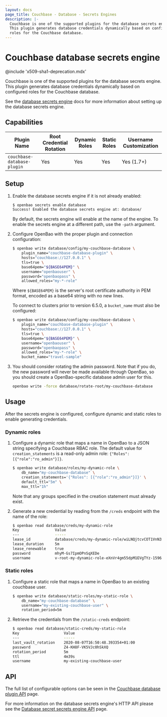 ```yaml
---
layout: docs
page_title: Couchbase - Database - Secrets Engines
description: |-
  Couchbase is one of the supported plugins for the database secrets engine.
  This plugin generates database credentials dynamically based on configured
  roles for the Couchbase database.
---
```


# Couchbase database secrets engine

@include 'x509-sha1-deprecation.mdx'

Couchbase is one of the supported plugins for the database secrets engine. This
plugin generates database credentials dynamically based on configured roles for
the Couchbase database.

See the [database secrets engine](/vault/docs/secrets/databases) docs for
more information about setting up the database secrets engine.

## Capabilities

| Plugin Name                 | Root Credential Rotation | Dynamic Roles | Static Roles | Username Customization |
| --------------------------- | ------------------------ | ------------- | ------------ | ---------------------- |
| `couchbase-database-plugin` | Yes                      | Yes           | Yes          | Yes (1.7+)             |

## Setup

1.  Enable the database secrets engine if it is not already enabled:

    ```bash
    $ openbao secrets enable database
    Success! Enabled the database secrets engine at: database/
    ```

    By default, the secrets engine will enable at the name of the engine. To
    enable the secrets engine at a different path, use the `-path` argument.

1.  Configure OpenBao with the proper plugin and connection configuration:

    ```bash
    $ openbao write database/config/my-couchbase-database \
        plugin_name="couchbase-database-plugin" \
        hosts="couchbase://127.0.0.1" \
        tls=true \
        base64pem="${BASE64PEM}" \
        username="openbaouser" \
        password="openbaopass" \
        allowed_roles="my-*-role"
    ```

    Where `${BASE64PEM}` is the server's root certificate authority in PEM
    format, encoded as a base64 string with no new lines.

    To connect to clusters prior to version 6.5.0, a `bucket_name` must also
    be configured:

    ```bash
    $ openbao write database/config/my-couchbase-database \
        plugin_name="couchbase-database-plugin" \
        hosts="couchbase://127.0.0.1" \
        tls=true \
        base64pem="${BASE64PEM}" \
        username="openbaouser" \
        password="openbaopass" \
        allowed_roles="my-*-role" \
        bucket_name="travel-sample"
    ```

1.  You should consider rotating the admin password. Note that if you do, the
    new password will never be made available through OpenBao, so you should
    create a OpenBao-specific database admin user for this.

    ```bash
    openbao write -force database/rotate-root/my-couchbase-database
    ```

## Usage

After the secrets engine is configured, configure dynamic and static roles
to enable generating credentials.

### Dynamic roles

1.  Configure a dynamic role that maps a name in OpenBao to a JSON string
    specifying a Couchbase RBAC role. The default value for
    `creation_statements` is a read-only admin role:
    `{"Roles": [{"role":"ro_admin"}]}`.

    ```bash
    $ openbao write database/roles/my-dynamic-role \
        db_name="my-couchbase-database" \
        creation_statements='{"Roles": [{"role":"ro_admin"}]}' \
        default_ttl="5m" \
        max_ttl="1h"
    ```

    Note that any groups specified in the creation statement must already exist.

1.  Generate a new credential by reading from the `/creds` endpoint with the name
    of the role:

    ```bash
    $ openbao read database/creds/my-dynamic-role
    Key                Value
    ---                -----
    lease_id           database/creds/my-dynamic-role/wiLNQjtcvCOT1VnN3qnUJnBz
    lease_duration     5m
    lease_renewable    true
    password           mhyM-Gs7IpmOPnSqXEDe
    username           v-root-my-dynamic-role-eXnVr4gm55dpM1EVgTYz-1596815027
    ```

### Static roles

1.  Configure a static role that maps a name in OpenBao to an existing couchbase
    user.

    ```bash
    $ openbao write database/static-roles/my-static-role \
        db_name="my-couchbase-database" \
        username="my-existing-couchbase-user" \
        rotation_period=5m
    ```

1.  Retrieve the credentials from the `/static-creds` endpoint:

    ```bash
    $ openbao read database/static-creds/my-static-role
    Key                    Value
    ---                    -----
    last_vault_rotation    2020-08-07T16:50:48.393354+01:00
    password               Z4-KH8F-VK5VJc0hSkXQ
    rotation_period        5m
    ttl                    4m39s
    username               my-existing-couchbase-user
    ```

## API

The full list of configurable options can be seen in the [Couchbase database plugin API](/vault/api-docs/secret/databases/couchbase) page.

For more information on the database secrets engine's HTTP API please see the [Database secret secrets engine API](/vault/api-docs/secret/databases) page.
